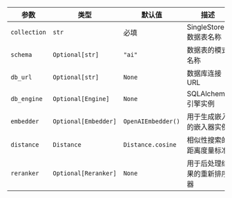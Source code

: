 | 参数 | 类型 | 默认值 | 描述 |
| --------- | ---- | ------- | ----------- |
| `collection` | `str` | 必填 | SingleStore 数据表名称 |
| `schema` | `Optional[str]` | `"ai"` | 数据表的模式名称 |
| `db_url` | `Optional[str]` | `None` | 数据库连接 URL |
| `db_engine` | `Optional[Engine]` | `None` | SQLAlchemy 引擎实例 |
| `embedder` | `Optional[Embedder]` | `OpenAIEmbedder()` | 用于生成嵌入的嵌入器实例 |
| `distance` | `Distance` | `Distance.cosine` | 相似性搜索的距离度量标准 |
| `reranker` | `Optional[Reranker]` | `None` | 用于后处理结果的重新排序器 |